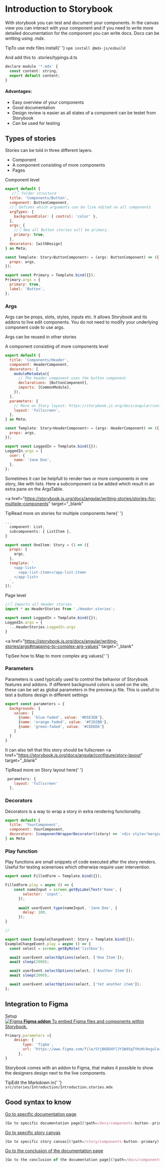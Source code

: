 
<Meta title="Introduction/Introduction" />

<style>{`
  .subheading {
    --mediumdark: '#999999';
    font-weight: 900;
    font-size: 13px;
    color: #999;
    letter-spacing: 6px;
    line-height: 24px;
    text-transform: uppercase;
    margin-bottom: 12px;
    margin-top: 40px;
  }

  .link-list {
    display: grid;
    grid-template-columns: 1fr;
    grid-template-rows: 1fr 1fr;
    row-gap: 10px;
  }

  @media (min-width: 620px) {
    .link-list {
      row-gap: 20px;
      column-gap: 20px;
      grid-template-columns: 1fr 1fr;
    }
  }

  @media all and (-ms-high-contrast:none) {
  .link-list {
      display: -ms-grid;
      -ms-grid-columns: 1fr 1fr;
      -ms-grid-rows: 1fr 1fr;
    }
  }

  .link-item {
    display: block;
    padding: 20px 30px 20px 15px;
    border: 1px solid #00000010;
    border-radius: 5px;
    transition: background 150ms ease-out, border 150ms ease-out, transform 150ms ease-out;
    color: #333333;
    display: flex;
    align-items: flex-start;
  }

  .link-item:hover {
    border-color: #1EA7FD50;
    transform: translate3d(0, -3px, 0);
    box-shadow: rgba(0, 0, 0, 0.08) 0 3px 10px 0;
  }

  .link-item:active {
    border-color: #1EA7FD;
    transform: translate3d(0, 0, 0);
  }

  .link-item strong {
    font-weight: 700;
    display: block;
    margin-bottom: 2px;
  }
  
  .link-item img {
    height: 40px;
    width: 40px;
    margin-right: 15px;
    flex: none;
  }

  .link-item span {
    font-size: 14px;
    line-height: 20px;
  }

  .tip {
    display: inline-block;
    border-radius: 1em;
    font-size: 11px;
    line-height: 12px;
    font-weight: 700;
    background: #E7FDD8;
    color: #66BF3C;
    padding: 4px 12px;
    margin-right: 10px;
    vertical-align: top;
  }

  .tip-wrapper {
    font-size: 13px;
    line-height: 20px;
    margin-top: 40px;
    margin-bottom: 40px;
  }

  .tip-wrapper code {
    font-size: 12px;
    display: inline-block;
  }

  
`}</style>

# Introduction to Storybook

With storybook you can test and document your components. 
In the canvas view you can interact with your component and if you need to write more detailed documentation for the component you can write docs.
Docs can be writting using .mdx. 


<div className="tip-wrapper">
  <span className="tip">Tip</span>To use mdx files install{' '}
  <code>npm install @mdx-js/esbuild</code>
</div>

And add this to .stories/typings.d.ts
```jsx
declare module '*.mdx' {
  const content: string;
  export default content;
}
```

#### Advantages:
* Easy overview of your components
* Good documentation
* Design review is easier as all states of a component can be testet from Storybook
* Can be used for testing


## Types of stories

Stories can be told in three different layers.
* Component
* A component consisting of more components
* Pages


<div className="subheading">Component level</div>

```jsx
export default {
   //👇 folder structure
  title: 'Components/Button', 
  component: ButtonComponent, 
  //👇 Defines which arguments can be live edited on all components
  argTypes: {
    backgroundColor: { control: 'color' },
  },
  args: {
    //👇 Now all Button stories will be primary.
    primary: true,
  },
  decorators: [withDesign]
} as Meta;

const Template: Story<ButtonComponent> = (args: ButtonComponent) => ({
  props: args, 
});

export const Primary = Template.bind({});
Primary.args = {
  primary: true,
  label: 'Button',
};
```

### Args 
Args can be props, slots, styles, inputs etc.
It allows Storybook and its addons to live edit components.
You do not need to modify your underlying component code to use args.

Args can be reused in other stories

<div className="subheading">A component consisting of more components level</div>

```jsx
export default {
  title: 'Components/Header',
  component: HeaderComponent,
  decorators: [
    moduleMetadata({
      // The header component uses the button component
      declarations: [ButtonComponent], 
      imports: [CommonModule],
    }),
  ],
  parameters: {
    // More on Story layout: https://storybook.js.org/docs/angular/configure/story-layout
    layout: 'fullscreen',
  },
} as Meta;

const Template: Story<HeaderComponent> = (args: HeaderComponent) => ({
  props: args,
});

export const LoggedIn = Template.bind({});
LoggedIn.args = {
  user: {
    name: 'Jane Doe',
  },
};
```

Sometimes it can be helpfull to render two or more components in one story, like with lists.
Here a subcomponent ca be added which result in an extra pane on the ArgsTable.

<a
    href="https://storybook.js.org/docs/angular/writing-stories/stories-for-multiple-components"
    target="_blank"
  >
<div className="tip-wrapper">
  <span className="tip">Tip</span>Read more on stories for multiple components here{' '}
</div>
</a>

```jsx
...
  component: List,
  subcomponents: { ListItem },
}

export const OneItem: Story = () => ({
  props: {
    args,
  },
  template: `
    <app-list>
      <app-list-item></app-list-item>
    </app-list>
  `,
});
```

<div className="subheading">Page level</div>

```jsx
//👇 Imports all Header stories
import * as HeaderStories from './Header.stories';

export const LoggedIn = Template.bind({});
LoggedIn.args = {
  ...HeaderStories.LoggedIn.args
}
```
<a
    href="https://storybook.js.org/docs/angular/writing-stories/args#mapping-to-complex-arg-values"
    target="_blank"
  >
<div className="tip-wrapper">
  <span className="tip">Tip</span>See how to Map to more complex arg values{' '}
</div>
</a>

### Parameters

Parameters is used typically used to control the behavior of Storybook features and addons. 
If different background colors is used on the site, these can be set as global parameters in the preview.js file.
This is usefull to test a buttons design in different settings

```jsx
export const parameters = {
  backgrounds: {
    values: [
      {name: 'blue-faded', value: '#D5E3EB'},
      {name: 'orange-faded', value: '#F2D2BB'},
      {name: 'green-faded', value: '#CEDED6'}
    ]
  }
}
```

It can also tell that this story should be fullscreen 
<a
    href="https://storybook.js.org/docs/angular/configure/story-layout"
    target="_blank"
  >
<div className="tip-wrapper">
  <span className="tip">Tip</span>Read more on Story layout here{' '}
</div>
</a>

```jsx
 parameters: {
    layout: 'fullscreen'
  },
```

### Decorators

Decorators is a way to wrap a story in extra rendering functionality. 

```jsx
export default {
  title: 'YourComponent',
  component: YourComponent,
  decorators: [componentWrapperDecorator((story) => `<div style="margin: 3em">${story}</div>`)],
} as Meta
```

### Play function

Play functions are small snippets of code executed after the story renders. Useful for testing scenerioes which otherwise require user intervention.

```jsx
export const FilledForm = Template.bind({});

FilledForm.play = async () => {
    const nameInput = screen.getByLabelText('Name', {
        selector: 'input',
      });
    
      await userEvent.type(nameInput, 'Jane Doe', {
        delay: 100,
      });
}

//

export const ExampleChangeEvent: Story = Template.bind({});
ExampleChangeEvent.play = async () => {
  const select = screen.getByRole('listbox');

  await userEvent.selectOptions(select, ['One Item']);
  await sleep(2000);

  await userEvent.selectOptions(select, ['Another Item']);
  await sleep(2000);

  await userEvent.selectOptions(select, ['Yet another item']);
};
```


## Integration to Figma

<div className="subheading">Setup</div>

<div className="link-list">
    <a
    className="link-item"
    href="https://github.com/pocka/storybook-addon-designs/blob/master/README.md"
    target="_blank"
  >
    <img src={Figma} alt="Figma" />
    <span>
      <strong>Figma addon</strong>
      To embed Figma files and components within Storybook.
    </span>
  </a>
</div>

```jsx
Primary.parameters ={
    design: {
        type: 'figma',
        url: 'https://www.figma.com/file/SYjB6DD4YlJY1WdSqTYHsM/AngularComponents?node-id=29%3A217',
      },
}
```

Storybook comes with an addon to Figma, that makes it possible to show the designers design next to the live components. 


<div className="tip-wrapper">
  <span className="tip">Tip</span>Edit the Markdown in{' '}
  <code>src/stories/Introduction/Introduction.stories.mdx</code>
</div>


## Good syntax to know
[Go to specific documentation page](?path=/docs/components-button--primary)

```jsx
[Go to specific documentation page](?path=/docs/components-button--primary)
```

[Go to specific story canvas](?path=/story/components-button--primary)

```jsx
[Go to specific story canvas](?path=/story/components-button--primary)
```

[Go to the conclusion of the documentation page](?path=/docs/components-button--primary#primary)

```jsx
[Go to the conclusion of the documentation page](?path=/docs/components-button--primary#primary)
```